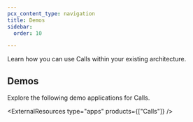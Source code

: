 ```yaml
---
pcx_content_type: navigation
title: Demos
sidebar:
  order: 10

---
```



Learn how you can use Calls within your existing architecture.

## Demos

Explore the following <GlossaryTooltip term="demo application">demo applications</GlossaryTooltip> for Calls.

<ExternalResources type="apps" products={["Calls"]} />
